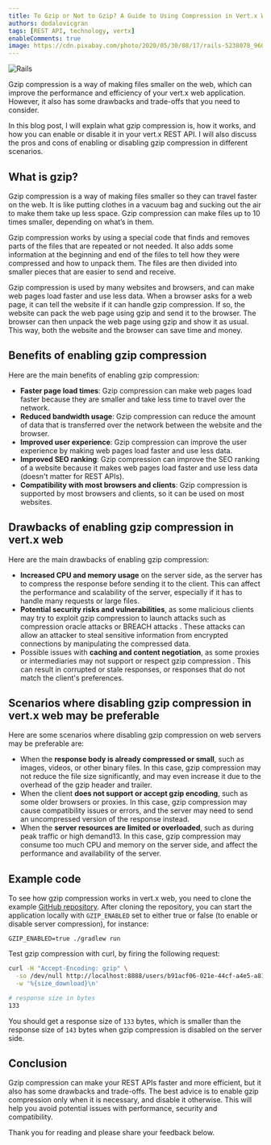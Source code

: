 ```yaml
---
title: To Gzip or Not to Gzip? A Guide to Using Compression in Vert.x Web
authors: dodalovicgran
tags: [REST API, technology, vertx]
enableComments: true
image: https://cdn.pixabay.com/photo/2020/05/30/08/17/rails-5238078_960_720.jpg
---
```


![Rails](./elephants.png)

Gzip compression is a way of making files smaller on the web, which can improve the performance and efficiency of your vert.x web
application. However, it also has some drawbacks and trade-offs that you need to consider.

In this blog post, I will explain what gzip compression is, how it works, and how you can enable or disable it in your vert.x REST API.
I will also discuss the pros and cons of enabling or disabling gzip compression in different scenarios.

<!--truncate-->

## What is gzip?

Gzip compression is a way of making files smaller so they can travel faster on the web. It is like putting clothes in a vacuum bag and sucking out the air to make them take up less space. Gzip compression can make
files up to 10 times smaller, depending on what’s in them.

Gzip compression works by using a special code that finds and removes parts of the files that are repeated or not needed. It also adds some information at the beginning and end of the files to tell how they
were compressed and how to unpack them. The files are then divided into smaller pieces that are easier to send and receive.

Gzip compression is used by many websites and browsers, and can make web pages load faster and use less data. When a browser asks for a web page, it can tell the website if it can handle gzip compression.
If so, the website can pack the web page using gzip and send it to the browser. The browser can then unpack the web page using gzip and show it as usual. This way, both the website and the browser can save
time and money.

## Benefits of enabling gzip compression

Here are the main benefits of enabling gzip compression:

* **Faster page load times**: Gzip compression can make web pages load faster because they are smaller and take less time to travel over the network.
* **Reduced bandwidth usage**: Gzip compression can reduce the amount of data that is transferred over the network between the website and the browser.
* **Improved user experience**: Gzip compression can improve the user experience by making web pages load faster and use less data.
* **Improved SEO ranking**: Gzip compression can improve the SEO ranking of a website because it makes web pages load faster and use less data (doesn't matter for REST APIs).
* **Compatibility with most browsers and clients**: Gzip compression is supported by most browsers and clients, so it can be used on most websites.

## Drawbacks of enabling gzip compression in vert.x web

Here are the main drawbacks of enabling gzip compression:

* **Increased CPU and memory usage** on the server side, as the server has to compress the response before sending it to the client. This can affect the
performance and scalability of the server, especially if it has to handle many requests or large files.
* **Potential security risks and vulnerabilities**, as some malicious clients may try to exploit gzip compression to launch attacks such as compression
oracle attacks or BREACH attacks . These attacks can allow an attacker to steal sensitive information from encrypted connections by manipulating the
compressed data.
* Possible issues with **caching and content negotiation**, as some proxies or intermediaries may not support or respect gzip compression . This can result
in corrupted or stale responses, or responses that do not match the client's preferences.

## Scenarios where disabling gzip compression in vert.x web may be preferable

Here are some scenarios where disabling gzip compression on web servers may be preferable are:

* When the **response body is already compressed or small**, such as images, videos, or other binary files. In this case, gzip compression may not
reduce the file size significantly, and may even increase it due to the overhead of the gzip header and trailer.
* When the client **does not support or accept gzip encoding**, such as some older browsers or proxies. In this case, gzip compression may cause
compatibility issues or errors, and the server may need to send an uncompressed version of the response instead.
* When the **server resources are limited or overloaded**, such as during peak traffic or high demand13. In this case, gzip compression may consume
too much CPU and memory on the server side, and affect the performance and availability of the server.

## Example code

To see how gzip compression works in vert.x web, you need to clone the example <u>[GitHub repository](https://github.com/gran-software-solutions/gzip-rest-vertx)</u>.
After cloning the repository, you can start the application locally with `GZIP_ENABLED` set to either true or false (to enable or disable server compression), for instance:

```shell
GZIP_ENABLED=true ./gradlew run
```

Test gzip compression with curl, by firing the following request:

```bash
curl -H "Accept-Encoding: gzip" \
  -so /dev/null http://localhost:8888/users/b91acf06-021e-44cf-a4e5-a815934ff004 \
  -w '%{size_download}\n'

# response size in bytes
133
```

You should get a response size of `133` bytes, which is smaller than the response size of `143` bytes when gzip compression is disabled on the server side.

## Conclusion

Gzip compression can make your REST APIs faster and more efficient, but it also has some drawbacks and trade-offs. The best advice is to
enable gzip compression only when it is necessary, and disable it otherwise. This will help you avoid potential issues with performance, security and compatibility.

Thank you for reading and please share your feedback below.